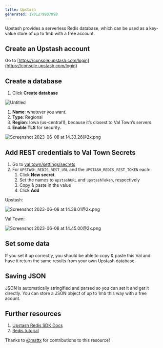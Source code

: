 ```yaml
---
title: Upstash
generated: 1701279907898
---
```



Upstash provides a serverless Redis database, which can be used as a key-value
store of up to 1mb with a free account.

## Create an Upstash account

Go to [https://console.upstash.com/login](https://console.upstash.com/login)

## Create a database

1. Click **Create database**

![Untitled](./upstash/untitled.png)

1. **Name**: whatever you want.
2. **Type**: Regional
3. **Region**: Iowa (us-central1), because it’s closest to Val Town’s servers.
4. **Enable TLS** for security.

![Screenshot 2023-06-08 at 14.33.26@2x.png](./upstash/screenshot_2023-06-08_at_1433262x.png)

## Add REST credentials to Val Town Secrets

1. Go to [val.town/settings/secrets](https://www.val.town/settings/secrets)
2. For `UPSTASH_REDIS_REST_URL` and the `UPSTASH_REDIS_REST_TOKEN` each:
   1. Click **New secret**.
   2. Set the names to `upstashURL` and `upstashToken`, respectively
   3. Copy & paste in the value
   4. Click **Add**

Upstash:

![Screenshot 2023-06-08 at 14.38.01@2x.png](./upstash/screenshot_2023-06-08_at_1438012x.png)

Val Town:

![Screenshot 2023-06-08 at 14.45.00@2x.png](./upstash/screenshot_2023-06-08_at_1445002x.png)

## Set some data

If you set it up correctly, you should be able to copy & paste this Val and have
it return the same results from your own Upstash database

<Val url="https://www.val.town/embed/stevekrouse.upstashEx" />

## Saving JSON

JSON is automatically stringified and parsed so you can set it and get it
directly. You can store a JSON object of up to 1mb this way with a free acount.

<Val url="https://www.val.town/embed/stevekrouse.upstashJSONEx" />

## Further resources

1. [Upstash Redis SDK Docs](https://docs.upstash.com/redis/sdks/javascriptsdk/overview)
2. [Redis tutorial](https://redis.io/docs/data-types/tutorial/)

Thanks to [@mattx](https://www.val.town/mattx) for contributions to this
resource!
